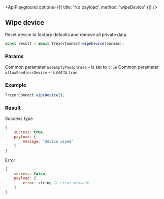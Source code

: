 
<ApiPlayground options={[{ title: 'No payload', method: 'wipeDevice' }]} />

## Wipe device

Reset device to factory defaults and remove all private data.

```javascript
const result = await TrezorConnect.wipeDevice(params);
```

### Params

<CommonParamsLink />

Common parameter `useEmptyPassphrase` - is set to `true`
Common parameter `allowSeedlessDevice` - is set to `true`

### Example

```javascript
TrezorConnect.wipeDevice();
```

### Result

Success type

```javascript
{
    success: true,
    payload: {
        message: 'Device wiped'
    }
}
```

Error

```javascript
{
    success: false,
    payload: {
        error: string // error message
    }
}
```
